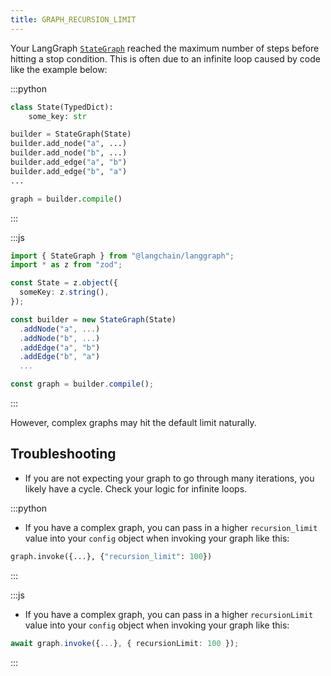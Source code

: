 ```yaml
---
title: GRAPH_RECURSION_LIMIT
---
```


Your LangGraph [`StateGraph`](https://langchain-ai.github.io/langgraph/reference/graphs/#langgraph.graph.state.StateGraph) reached the maximum number of steps before hitting a stop condition.
This is often due to an infinite loop caused by code like the example below:

:::python
```python
class State(TypedDict):
    some_key: str

builder = StateGraph(State)
builder.add_node("a", ...)
builder.add_node("b", ...)
builder.add_edge("a", "b")
builder.add_edge("b", "a")
...

graph = builder.compile()
```
:::

:::js
```typescript
import { StateGraph } from "@langchain/langgraph";
import * as z from "zod";

const State = z.object({
  someKey: z.string(),
});

const builder = new StateGraph(State)
  .addNode("a", ...)
  .addNode("b", ...)
  .addEdge("a", "b")
  .addEdge("b", "a")
  ...

const graph = builder.compile();
```
:::

However, complex graphs may hit the default limit naturally.

## Troubleshooting

* If you are not expecting your graph to go through many iterations, you likely have a cycle. Check your logic for infinite loops.

:::python
* If you have a complex graph, you can pass in a higher `recursion_limit` value into your `config` object when invoking your graph like this:

```python
graph.invoke({...}, {"recursion_limit": 100})
```
:::

:::js
* If you have a complex graph, you can pass in a higher `recursionLimit` value into your `config` object when invoking your graph like this:

```typescript
await graph.invoke({...}, { recursionLimit: 100 });
```
:::
